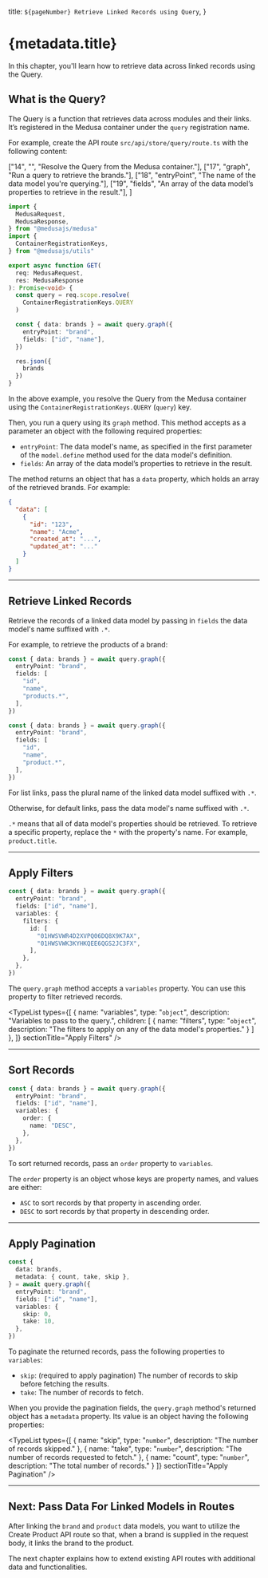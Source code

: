
  title: `${pageNumber} Retrieve Linked Records using Query`,
}

# {metadata.title}

In this chapter, you'll learn how to retrieve data across linked records using the Query.

## What is the Query?

The Query is a function that retrieves data across modules and their links. It’s registered in the Medusa container under the `query` registration name.

For example, create the API route `src/api/store/query/route.ts` with the following content:

  ["14", "", "Resolve the Query from the Medusa container."],
  ["17", "graph", "Run a query to retrieve the brands."],
  ["18", "entryPoint", "The name of the data model you're querying."],
  ["19", "fields", "An array of the data model’s properties to retrieve in the result."],
]

```ts title="src/api/store/query/route.ts" highlights={exampleHighlights} apiTesting testApiMethod="GET" testApiUrl="http://localhost:9000/store/query" collapsibleLines="1-12" expandButtonLabel="Show Imports"
import { 
  MedusaRequest, 
  MedusaResponse,
} from "@medusajs/medusa"
import { 
  ContainerRegistrationKeys,
} from "@medusajs/utils"

export async function GET(
  req: MedusaRequest,
  res: MedusaResponse
): Promise<void> {
  const query = req.scope.resolve(
    ContainerRegistrationKeys.QUERY
  )

  const { data: brands } = await query.graph({
    entryPoint: "brand",
    fields: ["id", "name"],
  })

  res.json({
    brands
  })
}
```

In the above example, you resolve the Query from the Medusa container using the `ContainerRegistrationKeys.QUERY` (`query`) key.

Then, you run a query using its `graph` method. This method accepts as a parameter an object with the following required properties:

- `entryPoint`: The data model's name, as specified in the first parameter of the `model.define` method used for the data model's definition.
- `fields`: An array of the data model’s properties to retrieve in the result.

The method returns an object that has a `data` property, which holds an array of the retrieved brands. For example:

```json title="Returned Data"
{
  "data": [
    {
      "id": "123",
      "name": "Acme",
      "created_at": "...",
      "updated_at": "..."
    }
  ]
}
```

---

## Retrieve Linked Records

Retrieve the records of a linked data model by passing in `fields` the data model's name suffixed with `.*`.

For example, to retrieve the products of a brand:

<CodeTabs group="query-link-type">
  <CodeTab value="list" label="List Links">

```ts highlights={[["6"]]}
const { data: brands } = await query.graph({
  entryPoint: "brand",
  fields: [
    "id", 
    "name",
    "products.*",
  ],
})
```

  </CodeTab>
  <CodeTab value="default" label="Default Links">

```ts highlights={[["6"]]}
const { data: brands } = await query.graph({
  entryPoint: "brand",
  fields: [
    "id", 
    "name",
    "product.*",
  ],
})
```

  </CodeTab>
</CodeTabs>

For list links, pass the plural name of the linked data model suffixed with `.*`.

Otherwise, for default links, pass the data model's name suffixed with `.*`.

<Note title="Tip">

`.*` means that all of data model's properties should be retrieved. To retrieve a specific property, replace the `*` with the property's name. For example, `product.title`.

</Note>

---

## Apply Filters

```ts highlights={[["6"], ["7"], ["8"], ["9"]]}
const { data: brands } = await query.graph({
  entryPoint: "brand",
  fields: ["id", "name"],
  variables: {
    filters: {
      id: [
        "01HWSVWR4D2XVPQ06DQ8X9K7AX",
        "01HWSVWK3KYHKQEE6QGS2JC3FX",
      ],
    },
  },
})
```

The `query.graph` method accepts a `variables` property. You can use this property to filter retrieved records.

<TypeList
  types={[
    {
      name: "variables",
      type: "`object`",
      description: "Variables to pass to the query.",
      children: [
        {
          name: "filters",
          type: "`object`",
          description: "The filters to apply on any of the data model's properties."
        }
      ]
    },
  ]}
  sectionTitle="Apply Filters"
/>

---

## Sort Records

```ts highlights={[["5"], ["6"], ["7"]]}
const { data: brands } = await query.graph({
  entryPoint: "brand",
  fields: ["id", "name"],
  variables: {
    order: {
      name: "DESC",
    },
  },
})
```

To sort returned records, pass an `order` property to `variables`.

The `order` property is an object whose keys are property names, and values are either:

- `ASC` to sort records by that property in ascending order.
- `DESC` to sort records by that property in descending order.

---

## Apply Pagination

```ts highlights={[["8", "skip", "The number of records to skip before fetching the results."], ["10", "take", "The number of records to fetch."]]}
const { 
  data: brands,
  metadata: { count, take, skip },
} = await query.graph({
  entryPoint: "brand",
  fields: ["id", "name"],
  variables: {
    skip: 0,
    take: 10,
  },
})
```

To paginate the returned records, pass the following properties to `variables`:

- `skip`: (required to apply pagination) The number of records to skip before fetching the results.
- `take`: The number of records to fetch.

When you provide the pagination fields, the `query.graph` method's returned object has a `metadata` property. Its value is an object having the following properties:

<TypeList types={[
  {
    name: "skip",
    type: "`number`",
    description: "The number of records skipped."
  },
  {
    name: "take",
    type: "`number`",
    description: "The number of records requested to fetch."
  },
  {
    name: "count",
    type: "`number`",
    description: "The total number of records."
  }
]} sectionTitle="Apply Pagination" />

---

## Next: Pass Data For Linked Models in Routes

After linking the `brand` and `product` data models, you want to utilize the Create Product API route so that, when a brand is supplied in the request body, it links the brand to the product.

The next chapter explains how to extend existing API routes with additional data and functionalities.
